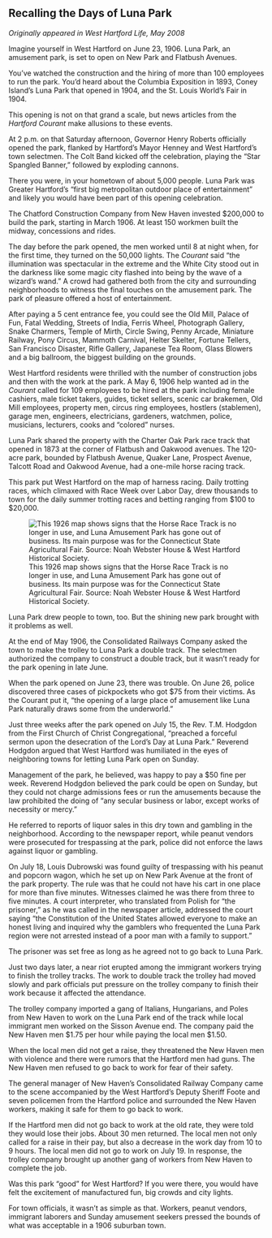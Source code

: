 ## Recalling the Days of Luna Park {-}

*Originally appeared in West Hartford Life, May 2008*

Imagine yourself in West Hartford on June 23, 1906. Luna Park, an amusement park, is set to open on New Park and Flatbush Avenues.

You’ve watched the construction and the hiring of more than 100 employees to run the park. You’d heard about the Columbia Exposition in 1893, Coney Island’s Luna Park that opened in 1904, and the St. Louis World’s Fair in 1904.

This opening is not on that grand a scale, but news articles from the *Hartford Courant* make allusions to these events.

At 2 p.m. on that Saturday afternoon, Governor Henry Roberts officially opened the park, flanked by Hartford’s Mayor Henney and West Hartford’s town selectmen. The Colt Band kicked off the celebration, playing the “Star Spangled Banner,” followed by exploding cannons.

There you were, in your hometown of about 5,000 people. Luna Park was Greater Hartford’s “first big metropolitan outdoor place of entertainment” and likely you would have been part of this opening celebration.

The Chatford Construction Company from New Haven invested $200,000 to build the park, starting in March 1906. At least 150 workmen built the midway, concessions and rides.

The day before the park opened, the men worked until 8 at night when, for the first time, they turned on the 50,000 lights. The *Courant* said “the illumination was spectacular in the extreme and the White City stood out in the darkness like some magic city flashed into being by the wave of a wizard’s wand.” A crowd had gathered both from the city and surrounding neighborhoods to witness the final touches on the amusement park. The park of pleasure offered a host of entertainment.

After paying a 5 cent entrance fee, you could see the Old Mill, Palace of Fun, Fatal Wedding, Streets of India, Ferris Wheel, Photograph Gallery, Snake Charmers, Temple of Mirth, Circle Swing, Penny Arcade, Miniature Railway, Pony Circus, Mammoth Carnival, Helter Skelter, Fortune Tellers, San Francisco Disaster, Rifle Gallery, Japanese Tea Room, Glass Blowers and a big ballroom, the biggest building on the grounds.

West Hartford residents were thrilled with the number of construction jobs and then with the work at the park. A May 6, 1906 help wanted ad in the *Courant* called for 109 employees to be hired at the park including female cashiers, male ticket takers, guides, ticket sellers, scenic car brakemen, Old Mill employees, property men, circus ring employees, hostlers (stablemen), garage men, engineers, electricians, gardeners, watchmen, police, musicians, lecturers, cooks and “colored” nurses.

Luna Park shared the property with the Charter Oak Park race track that opened in 1873 at the corner of Flatbush and Oakwood avenues. The 120-acre park, bounded by Flatbush Avenue, Quaker Lane, Prospect Avenue, Talcott Road and Oakwood Avenue, had a one-mile horse racing track.

This park put West Hartford on the map of harness racing. Daily trotting races, which climaxed with Race Week over Labor Day, drew thousands to town for the daily summer trotting races and betting ranging from $100 to $20,000.

![This 1926 map shows signs that the Horse Race Track is no longer in use, and Luna Amusement Park has gone out of business. Its main purpose was for the Connecticut State Agricultural Fair.
Source: Noah Webster House & West Hartford Historical Society.](images/05-luna-park-state-fair.jpg)

Luna Park drew people to town, too. But the shining new park brought with it problems as well.

At the end of May 1906, the Consolidated Railways Company asked the town to make the trolley to Luna Park a double track. The selectmen authorized the company to construct a double track, but it wasn’t ready for the park opening in late June.

When the park opened on June 23, there was trouble. On June 26, police discovered three cases of pickpockets who got $75 from their victims. As the Courant put it, “the opening of a large place of amusement like Luna Park naturally draws some from the underworld.”

Just three weeks after the park opened on July 15, the Rev. T.M. Hodgdon from the First Church of Christ Congregational, “preached a forceful sermon upon the desecration of the Lord’s Day at Luna Park.” Reverend Hodgdon argued that West Hartford was humiliated in the eyes of neighboring towns for letting Luna Park open on Sunday.

Management of the park, he believed, was happy to pay a $50 fine per week. Reverend Hodgdon believed the park could be open on Sunday, but they could not charge admissions fees or run the amusements because the law prohibited the doing of “any secular business or labor, except works of necessity or mercy.”

He referred to reports of liquor sales in this dry town and gambling in the neighborhood. According to the newspaper report, while peanut vendors were prosecuted for trespassing at the park, police did not enforce the laws against liquor or gambling.

On July 18, Louis Dubrowski was found guilty of trespassing with his peanut and popcorn wagon, which he set up on New Park Avenue at the front of the park property. The rule was that he could not have his cart in one place for more than five minutes. Witnesses claimed he was there from three to five minutes. A court interpreter, who translated from Polish for “the prisoner,” as he was called in the newspaper article, addressed the court saying “the Constitution of the United States allowed everyone to make an honest living and inquired why the gamblers who frequented the Luna Park region were not arrested instead of a poor man with a family to support.”

The prisoner was set free as long as he agreed not to go back to Luna Park.

Just two days later, a near riot erupted among the immigrant workers trying to finish the trolley tracks. The work to double track the trolley had moved slowly and park officials put pressure on the trolley company to finish their work because it affected the attendance.

The trolley company imported a gang of Italians, Hungarians, and Poles from New Haven to work on the Luna Park end of the track while local immigrant men worked on the Sisson Avenue end. The company paid the New Haven men $1.75 per hour while paying the local men $1.50.

When the local men did not get a raise, they threatened the New Haven men with violence and there were rumors that the Hartford men had guns. The New Haven men refused to go back to work for fear of their safety.

The general manager of New Haven’s Consolidated Railway Company came to the scene accompanied by the West Hartford’s Deputy Sheriff Foote and seven policemen from the Hartford police and surrounded the New Haven workers, making it safe for them to go back to work.

If the Hartford men did not go back to work at the old rate, they were told they would lose their jobs. About 30 men returned. The local men not only called for a raise in their pay, but also a decrease in the work day from 10 to 9 hours. The local men did not go to work on July 19. In response, the trolley company brought up another gang of workers from New Haven to complete the job.

Was this park “good” for West Hartford? If you were there, you would have felt the excitement of manufactured fun, big crowds and city lights.

For town officials, it wasn’t as simple as that. Workers, peanut vendors, immigrant laborers and Sunday amusement seekers pressed the bounds of what was acceptable in a 1906 suburban town.
